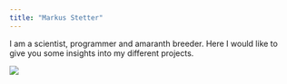 ```yaml
---
title: "Markus Stetter"
---
```


I am a scientist, programmer and amaranth breeder. Here I would like to give you some insights into my different projects.

![](own_images/DSC_0020.jpg)
